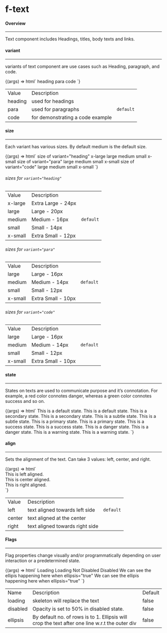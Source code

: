 
<Meta title="Components/f-text" />

<h1 class="margin-btm-36">f-text</h1>
<h4 class="margin-btm-8">Overview</h4>
<hr class="margin-btm-24" />
<p class="margin-btm-24">Text component includes Headings, titles, body texts and links.</p>

<h4 class="margin-btm-8 margin-tp-36">variant</h4>
<hr class="margin-btm-24" />
<p class="margin-btm-24">
  variants of text component are use cases such as Heading, paragraph, and code.
</p>

<Canvas>
  <Story name="variant">
    {(args) => html`<f-div gap="x-large" padding="x-large" align="middle-center">
      <f-text variant="heading">heading</f-text>
      <f-text variant="para">para</f-text>
      <f-text variant="code">code</f-text>
    </f-div>`}
  </Story>
</Canvas>

<table class="custom-table">
  <tbody>
    <tr>
      <td>Value</td>
      <td>Description</td>
      <td></td>
    </tr>
    <tr>
      <td>heading</td>
      <td>used for headings</td>
      <td></td>
    </tr>
    <tr>
      <td>para</td>
      <td>used for paragraphs</td>
      <td>
        <code>default</code>
      </td>
    </tr>
    <tr>
      <td>code</td>
      <td>for demonstrating a code example</td>
      <td></td>
    </tr>
  </tbody>
</table>

<h4 class="margin-btm-8 margin-tp-36">size</h4>
<hr class="margin-btm-24" />
<p class="margin-btm-24">Each variant has various sizes. By default medium is the default size.</p>

<Canvas>
  <Story name="size">
    {(args) => html`<f-div gap="medium" padding="x-large" direction="column">
      <f-text variant="para" size="large" weight="medium">size of variant="heading"</f-text>
      <f-divider></f-divider>
      <f-div gap="medium" padding="medium" align="middle-center">
        <f-div height="hug-content" padding="none" align="middle-center">
          <f-text variant="heading" size="x-large" weight="medium">x-large</f-text>
        </f-div>
        <f-div height="hug-content" padding="none" align="middle-center">
          <f-text variant="heading" size="large" weight="medium">large</f-text>
        </f-div>
        <f-div height="hug-content" padding="none" align="middle-center">
          <f-text variant="heading" size="medium" weight="medium">medium</f-text>
        </f-div>
        <f-div height="hug-content" padding="none" align="middle-center">
          <f-text variant="heading" size="small" weight="medium">small</f-text>
        </f-div>
        <f-div height="hug-content" padding="none" align="middle-center">
          <f-text variant="heading" size="x-small" weight="medium">x-small</f-text>
        </f-div>
      </f-div>
      <f-text variant="para" size="large" weight="medium">size of variant="para"</f-text>
      <f-divider></f-divider>
      <f-div gap="medium" padding="medium" align="middle-center">
        <f-div height="hug-content" padding="none" align="middle-center">
          <f-text variant="para" size="large" weight="medium">large</f-text>
        </f-div>
        <f-div height="hug-content" padding="none" align="middle-center">
          <f-text variant="para" size="medium" weight="medium">medium</f-text>
        </f-div>
        <f-div height="hug-content" padding="none" align="middle-center">
          <f-text variant="para" size="small" weight="medium">small</f-text>
        </f-div>
        <f-div height="hug-content" padding="none" align="middle-center">
          <f-text variant="para" size="x-small" weight="medium">x-small</f-text>
        </f-div>
      </f-div>
      <f-text variant="para" size="large" weight="medium">size of variant="code"</f-text>
      <f-divider></f-divider>
      <f-div gap="medium" padding="medium" align="middle-center">
        <f-div height="hug-content" padding="none" align="middle-center">
          <f-text variant="code" size="large" weight="medium">large</f-text>
        </f-div>
        <f-div height="hug-content" padding="none" align="middle-center">
          <f-text variant="code" size="medium" weight="medium">medium</f-text>
        </f-div>
        <f-div height="hug-content" padding="none" align="middle-center">
          <f-text variant="code" size="small" weight="medium">small</f-text>
        </f-div>
        <f-div height="hug-content" padding="none" align="middle-center">
          <f-text variant="code" size="x-small" weight="medium">x-small</f-text>
        </f-div>
      </f-div>
    </f-div>`}
  </Story>
</Canvas>

<h6 class="margin-btm-16">
  sizes for <code>variant="heading"</code>
</h6>
<table class="custom-table">
  <tbody>
    <tr>
      <td>Value</td>
      <td>Description</td>
      <td></td>
    </tr>
    <tr>
      <td>x-large</td>
      <td>Extra Large - 24px</td>
      <td></td>
    </tr>
    <tr>
      <td>large</td>
      <td>Large - 20px</td>
      <td></td>
    </tr>
    <tr>
      <td>medium</td>
      <td>Medium - 16px</td>
      <td>
        <code>default</code>
      </td>
    </tr>
    <tr>
      <td>small</td>
      <td>Small - 14px</td>
      <td></td>
    </tr>
    <tr>
      <td>x-small</td>
      <td>Extra Small - 12px</td>
      <td></td>
    </tr>
  </tbody>
</table>

<h6 class="margin-btm-16">
  sizes for <code>variant="para"</code>
</h6>
<table class="custom-table">
  <tbody>
    <tr>
      <td>Value</td>
      <td>Description</td>
      <td></td>
    </tr>
    <tr>
      <td>large</td>
      <td>Large - 16px</td>
      <td></td>
    </tr>
    <tr>
      <td>medium</td>
      <td>Medium - 14px</td>
      <td>
        <code>default</code>
      </td>
    </tr>
    <tr>
      <td>small</td>
      <td>Small - 12px</td>
      <td></td>
    </tr>
    <tr>
      <td>x-small</td>
      <td>Extra Small - 10px</td>
      <td></td>
    </tr>
  </tbody>
</table>

<h6 class="margin-btm-16">
  sizes for <code>variant="code"</code>
</h6>
<table class="custom-table">
  <tbody>
    <tr>
      <td>Value</td>
      <td>Description</td>
      <td></td>
    </tr>
    <tr>
      <td>large</td>
      <td>Large - 16px</td>
      <td></td>
    </tr>
    <tr>
      <td>medium</td>
      <td>Medium - 14px</td>
      <td>
        <code>default</code>
      </td>
    </tr>
    <tr>
      <td>small</td>
      <td>Small - 12px</td>
      <td></td>
    </tr>
    <tr>
      <td>x-small</td>
      <td>Extra Small - 10px</td>
      <td></td>
    </tr>
  </tbody>
</table>

<h4 class="margin-btm-8 margin-tp-36">state</h4>
<hr class="margin-btm-24" />
<p class="margin-btm-24">
  States on texts are used to communicate purpose and it’s connotation. For example, a red color
  connotes danger, whereas a green color connotes success and so on.
</p>

<Canvas>
  <Story name="state">
    {(args) => html`<f-div gap="medium" padding="x-large" direction="column">
      <f-text variant="para" size="large" weight="medium" state="default"
        >This is a default state. This is a default state.</f-text
      >
      <f-text variant="para" size="large" weight="medium" state="secondary"
        >This is a secondary state. This is a secondary state.</f-text
      >
      <f-text variant="para" size="large" weight="medium" state="subtle"
        >This is a subtle state. This is a subtle state.</f-text
      >
      <f-text variant="para" size="large" weight="medium" state="primary"
        >This is a primary state. This is a primary state.</f-text
      >
      <f-text variant="para" size="large" weight="medium" state="success"
        >This is a success state. This is a success state.</f-text
      >
      <f-text variant="para" size="large" weight="medium" state="danger"
        >This is a danger state. This is a danger state.</f-text
      >
      <f-text variant="para" size="large" weight="medium" state="warning"
        >This is a warning state. This is a warning state.</f-text
      >
    </f-div>`}
  </Story>
</Canvas>

<h4 class="margin-btm-8 margin-tp-36">align</h4>
<hr class="margin-btm-24" />
<p class="margin-btm-24">
  Sets the alignment of the text. Can take 3 values: left, center, and right.
</p>

<Canvas>
  <Story name="align">
    {(args) => html`
      <br />
      <f-text variant="para" size="large" weight="medium" align="left">This is left aligned.</f-text
      ><br />
      <f-text variant="para" size="large" weight="medium" align="center"
        >This is center aligned.</f-text
      ><br />
      <f-text variant="para" size="large" weight="medium" align="right"
        >This is right aligned.</f-text
      ><br />
    `}
  </Story>
</Canvas>

<table class="custom-table">
  <tbody>
    <tr>
      <td>Value</td>
      <td>Description</td>
      <td></td>
    </tr>
    <tr>
      <td>left</td>
      <td>text aligned towards left side</td>
      <td>
        <code>default</code>
      </td>
    </tr>
    <tr>
      <td>center</td>
      <td>text aligned at the center</td>
      <td></td>
    </tr>
    <tr>
      <td>right</td>
      <td>text aligned towards right side</td>
      <td></td>
    </tr>
  </tbody>
</table>

<h4 class="margin-btm-8 margin-tp-36">Flags</h4>
<hr class="margin-btm-24" />
<p class="margin-btm-24">
  Flag properties change visually and/or programmatically depending on user interaction or a
  predetermined state.
</p>

<Canvas>
  <Story name="Flags">
    {(args) => html`<f-div gap="large" padding="x-large" direction="column">
      <f-div padding="none" direction="row" gap="x-large" overflow="hidden" height="hug-content">
        <f-div width="hug-content" padding="none">
          <f-text variant="para" weight="regular">Loading</f-text>
        </f-div>
        <f-div width="hug-content" padding="none">
          <f-text variant="para" weight="regular" loading=${true}>Loading</f-text>
        </f-div>
      </f-div>
      <f-div padding="none" direction="row" gap="x-large" overflow="hidden" height="hug-content">
        <f-div width="hug-content" padding="none">
          <f-text variant="para" weight="regular">Not Disabled</f-text>
        </f-div>
        <f-div width="hug-content" padding="none">
          <f-text variant="para" weight="regular" disabled=${true}>Disabled</f-text>
        </f-div>
      </f-div>
      <f-div padding="none" direction="row" gap="x-large" overflow="hidden" height="hug-content">
        <f-div width="300px" padding="none">
          <f-text variant="para" weight="regular"
            >We can see the ellipis happening here when ellipsis="true"</f-text
          >
        </f-div>
        <f-div width="200px" padding="none">
          <f-text variant="para" weight="regular" ellipsis=${true}
            >We can see the ellipis happening here when ellipsis="true"</f-text
          >
        </f-div>
      </f-div>
    </f-div>`}
  </Story>
</Canvas>

<table class="custom-table">
  <tbody>
    <tr>
      <td>Name</td>
      <td>Description</td>
      <td>Default</td>
    </tr>
    <tr>
      <td>loading</td>
      <td>skeleton will replace the text</td>
      <td>false</td>
    </tr>
    <tr>
      <td>disabled</td>
      <td>Opacity is set to 50% in disabled state.</td>
      <td>false </td>
    </tr>
    <tr>
      <td>ellipsis</td>
      <td>
        By default no. of rows is to 1. Ellipsis will crop the text after one line w.r.t the outer
        div
      </td>
      <td>false</td>
    </tr>
  </tbody>
</table>
